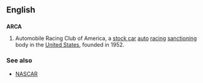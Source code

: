 ==English==
{{wikipedia|Automobile Racing Club of America}}

==={{acronym}}===
'''ARCA'''

# {{context|US|sports}} Automobile Racing Club of America, a [[stock car]] [[auto]] [[racing]] [[sanction]]ing body in the [[United States]], founded in 1952.

===See also===
*[[NASCAR]]